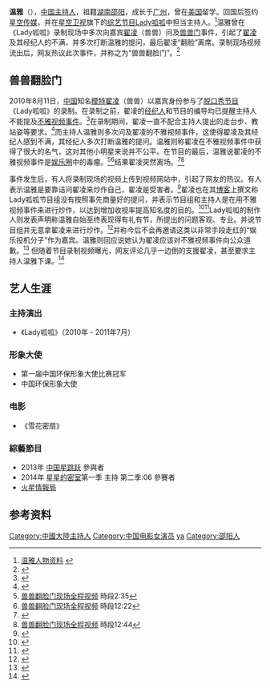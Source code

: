 {{藝人
|姓名 = 温雅
|類型 = 女藝人
|罗马拼音 = Wen Ya
|圖片 = 
|圖片簡介 =
|出生日期 = {{birth date and age|1988|5|3}}
|出生地點 = {{CHN}}[[湖南|湖南]][[邵阳|邵阳]]
|國籍 = {{PRC}}
|籍貫 = [[湖南|湖南]][[邵阳|邵阳]]
|民族 = [[汉族|汉族]]
|語言 = [[普通话|普通话]]
|職業 = [[主持人|主持人]]、[[演員|演員]]
|教育程度 = [[中国传媒大学|中国传媒大学]]英语播音专业
|活躍年代 = 2009年–至今
|網站 = [http://blog.sina.com.cn/u/1571801883/ 个人博客]
}}

'''温雅'''（{{bd|1988年|5月3日|catIdx=H温}}），[[中华人民共和国|中国]][[主持人|主持人]]，祖籍[[湖南|湖南]][[邵阳|邵阳]]，成长于[[广州|广州]]，曾在[[美国|美国]]留学。回国后签约[[星空传媒|星空传媒]]，并在[[星空卫视|星空卫视]]旗下的[[综艺节目|综艺节目]][[Lady呱呱|Lady呱呱]]中担当主持人。<ref>[http://www.oushe.cn/intro/40552 温雅人物资料] {{webarchive|url=https://web.archive.org/web/20100820131856/http://www.oushe.cn/intro/40552 |date=2010-08-20 }}</ref>温雅曾在《Lady呱呱》录制现场中多次向嘉宾[[翟凌|翟凌]]（兽兽）问及[[兽兽门|兽兽门]]事件，引起了[[翟凌|翟凌]]及其经纪人的不满，并多次打断温雅的提问，最后翟凌“翻脸”离席。录制现场视频流出后，网友热议此次事件，并称之为“兽兽翻脸门”。<ref name="Lady呱呱主持人温雅落泪">{{cite news
 |url         = http://news.suzhou.soufun.com/2010-08-13/3666312_2.html
 |title       = Lady呱呱主持人温雅落泪
 |publisher   = 搜房网
 |date        = 2010年8月13日
 |deadurl     = yes
 |archiveurl  = https://web.archive.org/web/20100818200430/http://news.suzhou.soufun.com/2010-08-13/3666312_2.html
 |archivedate = 2010年8月18日
}}</ref>

==兽兽翻脸门==
2010年8月11日，[[中华人民共和国|中国]]知名[[模特|模特]][[翟凌|翟凌]]（兽兽）以嘉宾身份参与了[[談話節目|脱口秀节目]]《Lady呱呱》的录制。在录制之前，翟凌的[[经纪人|经纪人]]和节目的编导均已提醒主持人不能提及[[翟凌#不雅照事件|不雅视频事件]]。<ref name="lady呱呱兽兽跟温雅翻脸 ">{{cite news
 |url = http://news.gz.soufun.com/2010-08-12/3663807_2.html
 |title = lady呱呱兽兽跟温雅翻脸
 |publisher = 搜房网
 |date = 2010年8月13日
 |accessdate = 2010-08-14
 |archive-date = 2010-10-20
 |archive-url = https://web.archive.org/web/20101020112307/http://news.gz.soufun.com/2010-08-12/3663807_2.html
 |dead-url = no
 }}</ref>在录制期间，翟凌一直不配合主持人提出的走台步、教站姿等要求。<ref name="耍大牌中断录影气哭温雅 《Lady呱呱》封杀兽兽 ">{{cite news
 |url = http://yule.sohu.com/20100813/n274181729.shtml
 |title = 耍大牌中断录影气哭温雅 《Lady呱呱》封杀兽兽
 |publisher = 搜狐网
 |date = 2010年8月13日
 |accessdate = 2010年8月14日
 |archive-date = 2018年10月7日
 |archive-url = https://web.archive.org/web/20181007182642/http://yule.sohu.com/20100813/n274181729.shtml
 |dead-url = no
 }}</ref>而主持人温雅则多次问及翟凌的不雅视频事件，这使得翟凌及其经纪人感到不满，其经纪人多次打断温雅的提问。温雅则称翟凌在不雅视频事件中获得了很大的名气，这对其他小明星来说并不公平。在节目的最后，温雅说翟凌的不雅视频事件是[[娱乐圈|娱乐圈]]中的毒瘤。<ref>[http://www.youtube.com/watch?v=KPshIZKeoYQ 兽兽翻脸门现场全程视频] {{Wayback|url=http://www.youtube.com/watch?v=KPshIZKeoYQ |date=20150704015110 }}時段2:35</ref><ref>[http://www.youtube.com/watch?v=KPshIZKeoYQ 兽兽翻脸门现场全程视频] {{Wayback|url=http://www.youtube.com/watch?v=KPshIZKeoYQ |date=20150704015110 }}時段12:22</ref>结果翟凌突然离场。<ref name="翟凌录节目被提“不雅视频”当场翻脸 ">{{cite news
 |url = http://ent.sina.com.cn/v/m/2010-08-13/05253050421.shtml
 |title = 翟凌录节目被提“不雅视频”当场翻脸
 |publisher = 新浪网
 |date = 2010年8月13日
 |accessdate = 2010-08-14
 |archive-date = 2019-08-18
 |archive-url = https://web.archive.org/web/20190818110059/http://ent.sina.com.cn/v/m/2010-08-13/05253050421.shtml
 |dead-url = no
 }}</ref><ref>[http://www.youtube.com/watch?v=KPshIZKeoYQ 兽兽翻脸门现场全程视频] {{Wayback|url=http://www.youtube.com/watch?v=KPshIZKeoYQ |date=20150704015110 }}時段12:44</ref>

事件发生后，有人将录制现场的视频上传到视频网站中，引起了网友的热议。有人表示温雅是要靠诘问翟凌来炒作自己，翟凌是受害者。<ref name="温雅炒作了自己 ">{{cite news
 |url = http://www.nanxun.org/yl/201008/1488135.shtml
 |title = 温雅炒作了自己
 |publisher = 南浔网
 |date = 2010年8月14日
 |accessdate = 2010年8月14日
 |archive-date = 2019年8月15日
 |archive-url = https://web.archive.org/web/20190815055202/http://www.nanxun.org/yl/201008/1488135.shtml
 |dead-url = no
 }}</ref>翟凌也在其[[博客|博客]]上撰文称Lady呱呱节目组没有按照事先商量好的提问，并表示节目组和主持人是在用不雅视频事件来进行炒作，以达到增加收视率提高知名度的目的。<ref name="兽兽录制节目不欢而散 唇枪舌剑针锋相对 ">{{cite news
 |url = http://ent.sina.com.cn/s/m/2010-08-13/17213051524.shtml
 |title = 兽兽录制节目不欢而散 唇枪舌剑针锋相对
 |publisher = 新浪网
 |date = 2010年8月13日
 |accessdate = 2010-08-14
 |archive-date = 2019-08-14
 |archive-url = https://web.archive.org/web/20190814201058/http://ent.sina.com.cn/s/m/2010-08-13/17213051524.shtml
 |dead-url = no
 }}</ref><ref>{{Cite web |url=http://blog.sina.com.cn/s/blog_4a48b5bc0100kgkw.html |title=翟凌博客文章 |access-date=2010-08-14 |archive-date=2019-08-19 |archive-url=https://web.archive.org/web/20190819032301/http://blog.sina.com.cn/s/blog_4a48b5bc0100kgkw.html |dead-url=no }}</ref>Lady呱呱的制作人则发表声明称温雅自始至终表现得有礼有节，所提出的问题客观、专业。并说节目组并无意拿翟凌来进行炒作。<ref name="兽兽录制节目不欢而散 唇枪舌剑针锋相对 ">{{cite news
 |url = http://ent.sina.com.cn/s/m/2010-08-13/17213051524.shtml
 |title = 兽兽录制节目不欢而散 唇枪舌剑针锋相对
 |publisher = 新浪网
 |date = 2010年8月13日
}}</ref>并称今后不会再邀请这类以非常手段走红的“娱乐投机分子”作为嘉宾。温雅则回应说她认为翟凌应该对不雅视频事件向公众道歉。<ref name="耍大牌中断录影气哭温雅 《Lady呱呱》封杀兽兽 ">{{cite news
 |url = http://yule.sohu.com/20100813/n274181729.shtml
 |title = 耍大牌中断录影气哭温雅 《Lady呱呱》封杀兽兽
 |publisher = 搜狐网
 |date = 2010年8月13日
}}</ref>
但随着节目录制视频曝光，网友评论几乎一边倒的支援翟凌，甚至要求主持人温雅下课。<ref>{{cite news | language =  | author =  | coauthors =  | url = http://ent.sina.com.cn/s/m/2010-09-01/15423072431.shtml | title = “翻脸门”再调查 兽兽打“可怜牌”赚人气 | work = 南都娱乐周刊 | publisher = 新浪 | pages =  | date =  | accessdate =  | archive-date = 2019-08-16 | archive-url = https://web.archive.org/web/20190816192558/http://ent.sina.com.cn/s/m/2010-09-01/15423072431.shtml | dead-url = no }}</ref>

==艺人生涯==

===主持演出===
* 《Lady呱呱》（2010年 - 2011年7月）

===形象大使===
* 第一届中国环保形象大使比赛冠军
* 中国环保形象大使

===电影===
* 《雪花密扇》
===綜藝節目===
*2013年  [[中国星跳跃|中国星跳跃]] 參與者
*2014年  [[星星的密室|星星的密室]]第一季 主持 第二季:06 參賽者
*[[火星情報局|火星情報局]]

==参考资料==
{{Reflist|2}}

{{DEFAULTSORT:wen ya}}
[[Category:中國大陸主持人|Category:中國大陸主持人]]
[[Category:中国电影女演员|Category:中国电影女演员]]
[[Category:温姓|ya]]
[[Category:邵阳人|Category:邵阳人]]